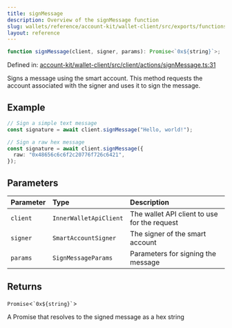 ```yaml
---
title: signMessage
description: Overview of the signMessage function
slug: wallets/reference/account-kit/wallet-client/src/exports/functions/signMessage
layout: reference
---
```


```ts
function signMessage(client, signer, params): Promise<`0x${string}`>;
```

Defined in: [account-kit/wallet-client/src/client/actions/signMessage.ts:31](https://github.com/alchemyplatform/aa-sdk/blob/49e74eee8606f480b200b4612d00d950da8a8742/account-kit/wallet-client/src/client/actions/signMessage.ts#L31)

Signs a message using the smart account.
This method requests the account associated with the signer and uses it to sign the message.

## Example

```ts
// Sign a simple text message
const signature = await client.signMessage("Hello, world!");

// Sign a raw hex message
const signature = await client.signMessage({
  raw: "0x48656c6c6f2c20776f726c6421",
});
```

## Parameters

| Parameter | Type                   | Description                                  |
| :-------- | :--------------------- | :------------------------------------------- |
| `client`  | `InnerWalletApiClient` | The wallet API client to use for the request |
| `signer`  | `SmartAccountSigner`   | The signer of the smart account              |
| `params`  | `SignMessageParams`    | Parameters for signing the message           |

## Returns

`Promise`\<`` `0x${string}` ``>

A Promise that resolves to the signed message as a hex string
